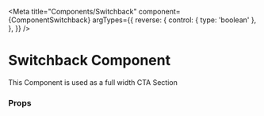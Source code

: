 

<Meta
  title="Components/Switchback"
  component={ComponentSwitchback}
  argTypes={{
    reverse: {
      control: { type: 'boolean' },
    },
  }}
/>

# Switchback Component

This Component is used as a full width CTA Section

<Canvas>
  <Story name="Switchback" story={stories.componentSwitchback} />
</Canvas>

### Props

<ArgsTable story="Switchback" />
